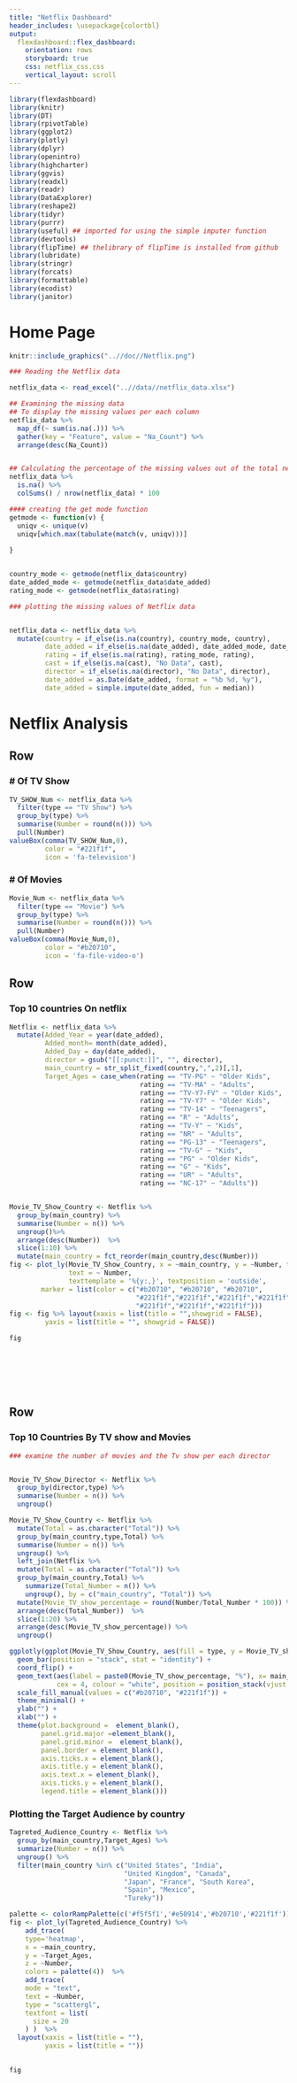 ```yaml
---
title: "Netflix Dashboard"
header_includes: \usepackage{colortbl}
output: 
  flexdashboard::flex_dashboard:
    orientation: rows
    storyboard: true
    css: netflix_css.css
    vertical_layout: scroll
---
```


```r
library(flexdashboard)
library(knitr)
library(DT)
library(rpivotTable)
library(ggplot2)
library(plotly)
library(dplyr)
library(openintro)
library(highcharter)
library(ggvis)
library(readxl)
library(readr)
library(DataExplorer)
library(reshape2)
library(tidyr)
library(purrr)
library(useful) ## imported for using the simple imputer function 
library(devtools)
library(flipTime) ## thelibrary of flipTime is installed from github
library(lubridate)
library(stringr)
library(forcats)
library(formattable)
library(ecodist)
library(janitor)
```

Home Page {data-icon="fa-home"}
=====================================

```r
knitr::include_graphics("..//doc//Netflix.png")
```

```r


### Reading the Netflix data 

netflix_data <- read_excel("..//data//netflix_data.xlsx")

## Examining the missing data 
## To display the missing values per each column 
netflix_data %>% 
  map_df(~ sum(is.na(.))) %>% 
  gather(key = "Feature", value = "Na_Count") %>% 
  arrange(desc(Na_Count))


## Calculating the percentage of the missing values out of the total netflix data 
netflix_data %>% 
  is.na() %>% 
  colSums() / nrow(netflix_data) * 100

#### creating the get mode function 
getmode <- function(v) {
  uniqv <- unique(v)
  uniqv[which.max(tabulate(match(v, uniqv)))]
  
}


country_mode <- getmode(netflix_data$country)
date_added_mode <- getmode(netflix_data$date_added)
rating_mode <- getmode(netflix_data$rating)

### plotting the missing values of Netflix data 


netflix_data <- netflix_data %>% 
  mutate(country = if_else(is.na(country), country_mode, country), 
         date_added = if_else(is.na(date_added), date_added_mode, date_added), 
         rating = if_else(is.na(rating), rating_mode, rating), 
         cast = if_else(is.na(cast), "No Data", cast), 
         director = if_else(is.na(director), "No Data", director), 
         date_added = as.Date(date_added, format = "%b %d, %y"), 
         date_added = simple.impute(date_added, fun = median))

```

Netflix Analysis {data-icon="fa-line-chart"}
=============================================================================

Row 
---------------------------------------------------------


### # Of TV Show

```r

TV_SHOW_Num <- netflix_data %>% 
  filter(type == "TV Show") %>% 
  group_by(type) %>% 
  summarise(Number = round(n())) %>% 
  pull(Number)
valueBox(comma(TV_SHOW_Num,0),
         color = "#221f1f",
         icon = 'fa-television')
```

### # Of Movies

```r
Movie_Num <- netflix_data %>% 
  filter(type == "Movie") %>% 
  group_by(type) %>% 
  summarise(Number = round(n())) %>% 
  pull(Number)
valueBox(comma(Movie_Num,0),
         color = "#b20710",
         icon = 'fa-file-video-o')
```



Row 
---------------------------------------------------------------

### Top 10 countries On netflix 
```r

Netflix <- netflix_data %>% 
  mutate(Added_Year = year(date_added), 
         Added_month= month(date_added), 
         Added_Day = day(date_added), 
         director = gsub("[[:punct:]]", "", director), 
         main_country = str_split_fixed(country,",",2)[,1], 
         Target_Ages = case_when(rating == "TV-PG" ~ "Older Kids", 
                                 rating == "TV-MA" ~ "Adults", 
                                 rating == "TV-Y7-FV" ~ "Older Kids", 
                                 rating == "TV-Y7" ~ "Older Kids", 
                                 rating == "TV-14" ~ "Teenagers", 
                                 rating == "R" ~ "Adults", 
                                 rating == "TV-Y" ~ "Kids", 
                                 rating == "NR" ~ "Adults", 
                                 rating == "PG-13" ~ "Teenagers", 
                                 rating == "TV-G" ~ "Kids", 
                                 rating == "PG" ~ "Older Kids", 
                                 rating == "G" ~ "Kids",
                                 rating == "UR" ~ "Adults", 
                                 rating == "NC-17" ~ "Adults")) 


Movie_TV_Show_Country <- Netflix %>% 
  group_by(main_country) %>% 
  summarise(Number = n()) %>% 
  ungroup()%>%
  arrange(desc(Number))  %>% 
  slice(1:10) %>% 
  mutate(main_country = fct_reorder(main_country,desc(Number)))
fig <- plot_ly(Movie_TV_Show_Country, x = ~main_country, y = ~Number, type = 'bar',
               text = ~ Number,
               texttemplate = '%{y:,}', textposition = 'outside',
        marker = list(color = c("#b20710", "#b20710", "#b20710", 
                                "#221f1f","#221f1f","#221f1f","#221f1f",
                                "#221f1f","#221f1f","#221f1f")))
fig <- fig %>% layout(xaxis = list(title = "",showgrid = FALSE),
         yaxis = list(title = "", showgrid = FALSE))

fig








```
Row 
----------------------------------------------------------------

### Top 10 Countries By TV show and Movies
```r



### examine the number of movies and the Tv show per each director 


Movie_TV_Show_Director <- Netflix %>% 
  group_by(director,type) %>% 
  summarise(Number = n()) %>% 
  ungroup()

Movie_TV_Show_Country <- Netflix %>% 
  mutate(Total = as.character("Total")) %>%
  group_by(main_country,type,Total) %>% 
  summarise(Number = n()) %>% 
  ungroup() %>% 
  left_join(Netflix %>% 
  mutate(Total = as.character("Total")) %>%
  group_by(main_country,Total) %>%
    summarize(Total_Number = n()) %>% 
    ungroup(), by = c("main_country", "Total")) %>% 
  mutate(Movie_TV_show_percentage = round(Number/Total_Number * 100)) %>% 
  arrange(desc(Total_Number))  %>% 
  slice(1:20) %>%
  arrange(desc(Movie_TV_show_percentage)) %>% 
  ungroup()

ggplotly(ggplot(Movie_TV_Show_Country, aes(fill = type, y = Movie_TV_show_percentage, x= main_country)) +
  geom_bar(position = "stack", stat = "identity") + 
  coord_flip() + 
  geom_text(aes(label = paste0(Movie_TV_show_percentage, "%"), x= main_country, y = Movie_TV_show_percentage), 
            cex = 4, colour = "white", position = position_stack(vjust = 0.5)) + 
  scale_fill_manual(values = c("#b20710", "#221f1f")) + 
  theme_minimal() + 
  ylab("") + 
  xlab("") + 
  theme(plot.background =  element_blank(), 
        panel.grid.major =element_blank(),
        panel.grid.minor =  element_blank(), 
        panel.border = element_blank(),
        axis.ticks.x = element_blank(), 
        axis.title.y = element_blank(),
        axis.text.x = element_blank(),
        axis.ticks.y = element_blank(), 
        legend.title = element_blank()))


```

### Plotting the Target Audience by country
```r

Tagreted_Audience_Country <- Netflix %>% 
  group_by(main_country,Target_Ages) %>% 
  summarize(Number = n()) %>% 
  ungroup() %>% 
  filter(main_country %in% c("United States", "India", 
                             "United Kingdom", "Canada", 
                             "Japan", "France", "South Korea", 
                             "Spain", "Mexico", 
                             "Tureky"))

palette <- colorRampPalette(c('#f5f5f1','#e50914','#b20710','#221f1f'))
fig <- plot_ly(Tagreted_Audience_Country) %>%
    add_trace(
    type='heatmap',
    x = ~main_country,
    y = ~Target_Ages,
    z = ~Number, 
    colors = palette(4))  %>%
    add_trace(
    mode = "text",
    text = ~Number,
    type = "scattergl",
    textfont = list(
      size = 20
    ) )  %>% 
  layout(xaxis = list(title = ""),
         yaxis = list(title = ""))
    

fig

```